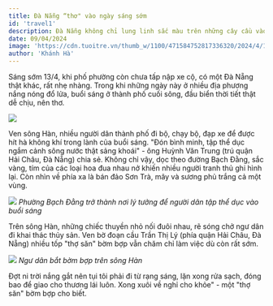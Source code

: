 ```yaml
---
title: Đà Nẵng “thơ" vào ngày sáng sớm
id: 'travel1'
description: Đà Nẵng không chỉ lung linh sắc màu trên những cây cầu vào mỗi tối, mà dòng sông Hàn của thành phố này còn mang một vẻ đẹp yên ả vào sáng sớm.
date: 09/04/2024
image: 'https://cdn.tuoitre.vn/thumb_w/1100/471584752817336320/2024/4/19/base64-17134953950941737764693.jpeg'
author: 'Khánh Hà'
---
```


Sáng sớm 13/4, khi phố phường còn chưa tấp nập xe cộ, có một Đà Nẵng thật khác, rất nhẹ nhàng. Trong khi những ngày này ở nhiều địa phương nắng nóng đổ lửa, buổi sáng ở thành phố cuối sông, đầu biển thời tiết thật dễ chịu, nên thơ.

![](https://cdn.tuoitre.vn/471584752817336320/2024/4/19/base64-17134951470501277507161.jpeg)

Ven sông Hàn, nhiều người dân thành phố đi bộ, chạy bộ, đạp xe để được hít hà không khí trong lành của buổi sáng. "Đón bình minh, tập thể dục ngắm cảnh sông nước thật sảng khoái" - ông Huỳnh Văn Trung (trú quận Hải Châu, Đà Nẵng) chia sẻ.
Không chỉ vậy, dọc theo đường Bạch Đằng, sắc vàng, tím của các loại hoa đua nhau nở khiến nhiều người tranh thủ ghi hình lại. Còn nhìn về phía xa là bán đảo Sơn Trà, mây và sương phủ trắng cả một vùng.

![](https://cdn.tuoitre.vn/thumb_w/1100/471584752817336320/2024/4/19/base64-17134953950941737764693.jpeg)
_Phường Bạch Đằng trở thành nơi lý tưởng để người dân tập thể dục vào buổi sáng_

Trên sông Hàn, những chiếc thuyền nhỏ nối đuôi nhau, rẽ sóng chở ngư dân đi khai thác thủy sản. Ven bờ đoạn cầu Trần Thị Lý (phía quận Hải Châu, Đà Nẵng) nhiều tốp "thợ săn" bờm bợp vẫn chăm chỉ làm việc dù còn rất sớm.

![](https://cdn.tuoitre.vn/471584752817336320/2024/4/19/base64-17134938893901878484699.jpeg)
_Ngư dân bắt bờm bợp trên sông Hàn_

Đợt ni trời nắng gắt nên tụi tôi phải đi từ rạng sáng, lặn xong rửa sạch, đóng bao để giao cho thương lái luôn. Xong xuôi về nghỉ cho khỏe" - một "thợ săn" bờm bợp cho biết.
